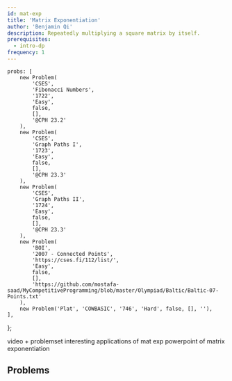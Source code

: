 ```yaml
---
id: mat-exp
title: 'Matrix Exponentiation'
author: 'Benjamin Qi'
description: Repeatedly multiplying a square matrix by itself.
prerequisites:
  - intro-dp
frequency: 1
---
```




	probs: [
		new Problem(
			'CSES',
			'Fibonacci Numbers',
			'1722',
			'Easy',
			false,
			[],
			'@CPH 23.2'
		),
		new Problem(
			'CSES',
			'Graph Paths I',
			'1723',
			'Easy',
			false,
			[],
			'@CPH 23.3'
		),
		new Problem(
			'CSES',
			'Graph Paths II',
			'1724',
			'Easy',
			false,
			[],
			'@CPH 23.3'
		),
		new Problem(
            'BOI',
            '2007 - Connected Points',
            'https://cses.fi/112/list/',
            'Easy',
            false,
            [],
            'https://github.com/mostafa-saad/MyCompetitiveProgramming/blob/master/Olympiad/Baltic/Baltic-07-Points.txt'
		),
		new Problem('Plat', 'COWBASIC', '746', 'Hard', false, [], ''),
	],
};

<Resources>
	<Resource source="CP2" title="5.9 - Powers of a Square Matrix"></Resource>
	<Resource source="CPH" title="23 - Matrices"></Resource>
	<Resource
		source="CF"
		url="https://codeforces.com/blog/entry/80195"
		title="Errichto - Matrix Exponentiation"
		starred
	>
		video + problemset
	</Resource>
	<Resource source="CF" title="Cool tricks using Matrix Exponential" url="https://codeforces.com/blog/entry/43225">
	    interesting applications of mat exp
	</Resource>
	<Resource source="Mostafa" title="Matrix Power Applications" url="https://github.com/mostafa-saad/ArabicCompetitiveProgramming/blob/master/04%20Math/Algorithms_Number_Theory_06_Matrix_Power_Applications.pptx">
	    powerpoint of matrix exponentiation
	</Resource>
</Resources>

## Problems

<Problems problems={problems.probs} />
